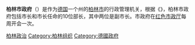 '''柏林市政府'''（{{lang-de|Berliner Senat}}）是作为[[德国|德国]]一个州的[[柏林市|柏林市]]的行政管理机关，根据《{{link-de|柏林宪法|Verfassung von Berlin}}》，柏林市政府包括市长和市长任命的10位部长，其中两位是副市长。市政府在[[红色市政厅|红色市政厅]]每周开会一次。

[[Category:柏林政治|]]
[[Category:柏林组织|Category:柏林组织]]
[[Category:德國政府|Category:德國政府]]